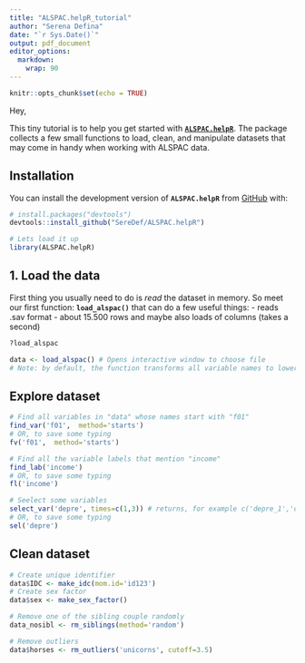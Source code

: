 ```yaml
---
title: "ALSPAC.helpR_tutorial"
author: "Serena Defina"
date: "`r Sys.Date()`"
output: pdf_document
editor_options: 
  markdown: 
    wrap: 90
---
```


```r
knitr::opts_chunk$set(echo = TRUE)
```

Hey,

This tiny tutorial is to help you get started with
[**`ALSPAC.helpR`**](https://github.com/SereDef/ALSPAC.helpR). The package collects a few
small functions to load, clean, and manipulate datasets that may come in handy when
working with ALSPAC data.

## Installation

You can install the development version of **`ALSPAC.helpR`** from
[GitHub](https://github.com/) with:

```r
# install.packages("devtools")
devtools::install_github("SereDef/ALSPAC.helpR")

# Lets load it up 
library(ALSPAC.helpR)
```

## 1. Load the data

First thing you usually need to do is *read* the dataset in memory. So meet our first
function: **`load_alspac()`** that can do a few useful things: - reads .sav format - about
15.500 rows and maybe also loads of columns (takes a second)

```r
?load_alspac

data <- load_alspac() # Opens interactive window to choose file
# Note: by default, the function transforms all variable names to lowercase (set lower.case=FALSE if this is not desired)
```

## Explore dataset

```r
# Find all variables in "data" whose names start with "f01"
find_var('f01',  method='starts')
# OR, to save some typing 
fv('f01',  method='starts')

# Find all the variable labels that mention "income"
find_lab('income')
# OR, to save some typing 
fl('income')

# Seelect some variables
select_var('depre', times=c(1,3)) # returns, for example c('depre_1','depre_3')
# OR, to save some typing 
sel('depre')

```

## Clean dataset

```r
# Create unique identifier
data$IDC <- make_idc(mom.id='id123') 
# Create sex factor
data$sex <- make_sex_factor()

# Remove one of the sibling couple randomly
data_nosibl <- rm_siblings(method='random')

# Remove outliers 
data$horses <- rm_outliers('unicorns', cutoff=3.5)
```
